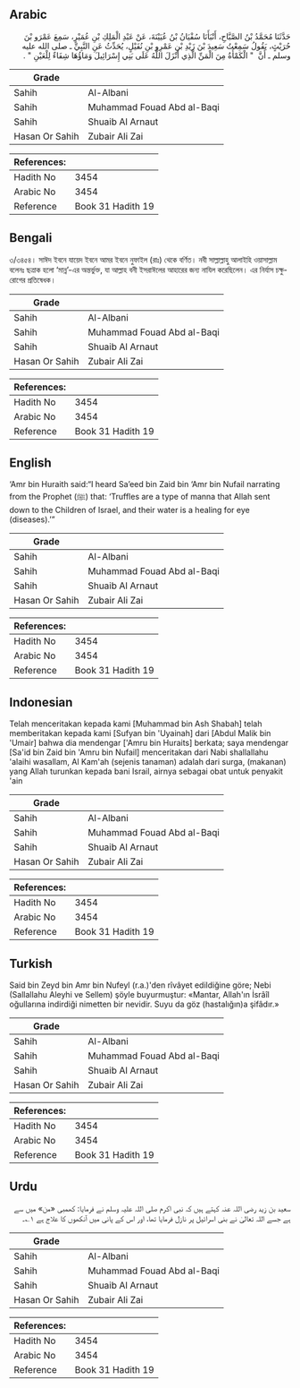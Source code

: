 ## Arabic


<div dir="rtl" lang="ar" style={{fontSize:'larger',backgroundColor:'#f8f9fa',padding:20}}>
حَدَّثَنَا مُحَمَّدُ بْنُ الصَّبَّاحِ، أَنْبَأَنَا سُفْيَانُ بْنُ عُيَيْنَةَ، عَنْ عَبْدِ الْمَلِكِ بْنِ عُمَيْرٍ، سَمِعَ عَمْرَو بْنَ حُرَيْثٍ، يَقُولُ سَمِعْتُ سَعِيدَ بْنَ زَيْدِ بْنِ عَمْرِو بْنِ نُفَيْلٍ، يُحَدِّثُ عَنِ النَّبِيِّ ـ صلى الله عليه وسلم ـ أَنَّ ‏ "‏ الْكَمْأَةُ مِنَ الْمَنِّ الَّذِي أَنْزَلَ اللَّهُ عَلَى بَنِي إِسْرَائِيلَ وَمَاؤُهَا شِفَاءٌ لِلْعَيْنِ ‏"‏ ‏.‏
</div>
<div style={{backgroundColor:'#f8f9fa',padding:20, marginBottom: 10}}><table> <thead> <tr> <th>Grade</th> <th></th> </tr> </thead> <tbody> <tr><td>Sahih</td><td>Al-Albani</td></tr><tr><td>Sahih</td><td>Muhammad Fouad Abd al-Baqi</td></tr><tr><td>Sahih</td><td>Shuaib Al Arnaut</td></tr><tr><td>Hasan Or Sahih</td><td>Zubair Ali Zai</td></tr></tbody></table><table> <thead> <tr> <th>References:</th> <th></th> </tr> </thead> <tbody><tr><td>Hadith No</td><td>3454</td></tr><tr><td>Arabic No</td><td>3454</td></tr><tr><td>Reference</td><td>Book 31 Hadith 19</td></tr></tbody></table></div>

## Bengali


<div dir="ltr" lang="bn" style={{fontSize:'larger',backgroundColor:'#f8f9fa',padding:20}}>
৩/৩৪৫৪। সাঈদ ইবনে যায়েদ ইবনে আমর ইবনে নুফাইল (রাঃ) থেকে বর্ণিত। নবী সাল্লাল্লাহু আলাইহি ওয়াসাল্লাম বলেনঃ ছত্রাক হলো ‘মান্ন’-এর অন্তর্ভুক্ত, যা আল্লাহ বনী ইসরাঈলের আহারের জন্য নাযিল করেছিলেন। এর নির্যাস চক্ষুরোগের প্রতিষেধক।
</div>
<div style={{backgroundColor:'#f8f9fa',padding:20, marginBottom: 10}}><table> <thead> <tr> <th>Grade</th> <th></th> </tr> </thead> <tbody> <tr><td>Sahih</td><td>Al-Albani</td></tr><tr><td>Sahih</td><td>Muhammad Fouad Abd al-Baqi</td></tr><tr><td>Sahih</td><td>Shuaib Al Arnaut</td></tr><tr><td>Hasan Or Sahih</td><td>Zubair Ali Zai</td></tr></tbody></table><table> <thead> <tr> <th>References:</th> <th></th> </tr> </thead> <tbody><tr><td>Hadith No</td><td>3454</td></tr><tr><td>Arabic No</td><td>3454</td></tr><tr><td>Reference</td><td>Book 31 Hadith 19</td></tr></tbody></table></div>

## English


<div dir="ltr" lang="en" style={{fontSize:'larger',backgroundColor:'#f8f9fa',padding:20}}>
‘Amr bin Huraith said:“I heard Sa’eed bin Zaid bin ‘Amr bin Nufail narrating from the Prophet (ﷺ) that: ‘Truffles are a type of manna that Allah sent down to the Children of Israel, and their water is a healing for eye (diseases).’”
</div>
<div style={{backgroundColor:'#f8f9fa',padding:20, marginBottom: 10}}><table> <thead> <tr> <th>Grade</th> <th></th> </tr> </thead> <tbody> <tr><td>Sahih</td><td>Al-Albani</td></tr><tr><td>Sahih</td><td>Muhammad Fouad Abd al-Baqi</td></tr><tr><td>Sahih</td><td>Shuaib Al Arnaut</td></tr><tr><td>Hasan Or Sahih</td><td>Zubair Ali Zai</td></tr></tbody></table><table> <thead> <tr> <th>References:</th> <th></th> </tr> </thead> <tbody><tr><td>Hadith No</td><td>3454</td></tr><tr><td>Arabic No</td><td>3454</td></tr><tr><td>Reference</td><td>Book 31 Hadith 19</td></tr></tbody></table></div>

## Indonesian


<div dir="ltr" lang="id" style={{fontSize:'larger',backgroundColor:'#f8f9fa',padding:20}}>
Telah menceritakan kepada kami [Muhammad bin Ash Shabah] telah memberitakan kepada kami [Sufyan bin 'Uyainah] dari [Abdul Malik bin 'Umair] bahwa dia mendengar ['Amru bin Huraits] berkata; saya mendengar [Sa'id bin Zaid bin 'Amru bin Nufail] menceritakan dari Nabi shallallahu 'alaihi wasallam, Al Kam'ah (sejenis tanaman) adalah dari surga, (makanan) yang Allah turunkan kepada bani Israil, airnya sebagai obat untuk penyakit 'ain
</div>
<div style={{backgroundColor:'#f8f9fa',padding:20, marginBottom: 10}}><table> <thead> <tr> <th>Grade</th> <th></th> </tr> </thead> <tbody> <tr><td>Sahih</td><td>Al-Albani</td></tr><tr><td>Sahih</td><td>Muhammad Fouad Abd al-Baqi</td></tr><tr><td>Sahih</td><td>Shuaib Al Arnaut</td></tr><tr><td>Hasan Or Sahih</td><td>Zubair Ali Zai</td></tr></tbody></table><table> <thead> <tr> <th>References:</th> <th></th> </tr> </thead> <tbody><tr><td>Hadith No</td><td>3454</td></tr><tr><td>Arabic No</td><td>3454</td></tr><tr><td>Reference</td><td>Book 31 Hadith 19</td></tr></tbody></table></div>

## Turkish


<div dir="ltr" lang="tr" style={{fontSize:'larger',backgroundColor:'#f8f9fa',padding:20}}>
Said bin Zeyd bin Amr bin Nufeyl (r.a.)'den rîvâyet edildiğine göre; Nebi (Sallallahu Aleyhi ve Sellem) şöyle buyurmuştur: «Mantar, Allah'ın İsrâîl oğullarına indirdiği nimetten bir nevidir. Suyu da göz (hastalığın)a şifâdır.»
</div>
<div style={{backgroundColor:'#f8f9fa',padding:20, marginBottom: 10}}><table> <thead> <tr> <th>Grade</th> <th></th> </tr> </thead> <tbody> <tr><td>Sahih</td><td>Al-Albani</td></tr><tr><td>Sahih</td><td>Muhammad Fouad Abd al-Baqi</td></tr><tr><td>Sahih</td><td>Shuaib Al Arnaut</td></tr><tr><td>Hasan Or Sahih</td><td>Zubair Ali Zai</td></tr></tbody></table><table> <thead> <tr> <th>References:</th> <th></th> </tr> </thead> <tbody><tr><td>Hadith No</td><td>3454</td></tr><tr><td>Arabic No</td><td>3454</td></tr><tr><td>Reference</td><td>Book 31 Hadith 19</td></tr></tbody></table></div>

## Urdu


<div dir="rtl" lang="ur" style={{fontSize:'larger',backgroundColor:'#f8f9fa',padding:20}}>
سعید بن زید رضی اللہ عنہ کہتے ہیں کہ نبی اکرم صلی اللہ علیہ وسلم نے فرمایا: کھمبی «من» میں سے ہے جسے اللہ تعالیٰ نے بنی اسرائیل پر نازل فرمایا تھا، اور اس کے پانی میں آنکھوں کا علاج ہے ۱؎۔
</div>
<div style={{backgroundColor:'#f8f9fa',padding:20, marginBottom: 10}}><table> <thead> <tr> <th>Grade</th> <th></th> </tr> </thead> <tbody> <tr><td>Sahih</td><td>Al-Albani</td></tr><tr><td>Sahih</td><td>Muhammad Fouad Abd al-Baqi</td></tr><tr><td>Sahih</td><td>Shuaib Al Arnaut</td></tr><tr><td>Hasan Or Sahih</td><td>Zubair Ali Zai</td></tr></tbody></table><table> <thead> <tr> <th>References:</th> <th></th> </tr> </thead> <tbody><tr><td>Hadith No</td><td>3454</td></tr><tr><td>Arabic No</td><td>3454</td></tr><tr><td>Reference</td><td>Book 31 Hadith 19</td></tr></tbody></table></div>